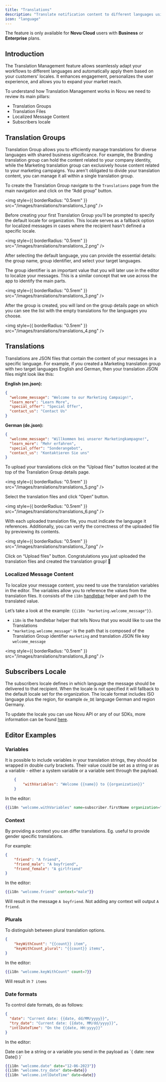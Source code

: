```yaml
---
title: "Translations"
description: "Translate notification content to different languages using i18n."
icon: "language"
---
```


<Info>The feature is only available for **Novu Cloud** users with **Business** or **Enterprise** plans.</Info>

## Introduction

The Translation Management feature allows seamlessly adapt your workflows to different languages and automatically apply them based on your customers' locales. It enhances engagement, personalizes the user experience, and allows you to expand your market reach.

To understand how Translation Management works in Novu we need to review its main pillars:

- Translation Groups
- Translation Files
- Localized Message Content
- Subscribers locale

## Translation Groups

Translation Group allows you to efficiently manage translations for diverse languages with shared business significance. For example, the Branding translation group can hold the content related to your company identity, while the Marketing translation group can exclusively house content related to your marketing campaigns. You aren't obligated to divide your translation content, you can manage it all within a single translation group.

To create the Translation Group navigate to the `Translations` page from the main navigation and click on the “Add group” button.

<img style={{ borderRadius: "0.5rem" }} src="/images/translations/translations_1.png" />

Before creating your first Translation Group you'll be prompted to specify the default locale for organization. This locale serves as a fallback option for localized messages in cases where the recipient hasn't defined a specific locale.

<img style={{ borderRadius: "0.5rem" }} src="/images/translations/translations_2.png" />

After selecting the default language, you can provide the essential details: the group name, group identifier, and select your target languages.

The group identifier is an important value that you will later use in the editor to localize your messages. This is a similar concept that we use across the app to identify the main parts.

<img style={{ borderRadius: "0.5rem" }} src="/images/translations/translations_3.png" />

After the group is created, you will land on the group details page on which you can see the list with the empty translations for the languages you choose.

<img style={{ borderRadius: "0.5rem" }} src="/images/translations/translations_4.png" />

## Translations

Translations are JSON files that contain the content of your messages in a specific language. For example, if you created a Marketing translation group with two target languages English and German, then your translation JSON files might look like this:

**English (en.json):**

```json
{
  "welcome_message": "Welcome to our Marketing Campaign!",
  "learn_more": "Learn More",
  "special_offer": "Special Offer",
  "contact_us": "Contact Us"
}
```

**German (de.json):**

```json
{
  "welcome_message": "Willkommen bei unserer Marketingkampagne!",
  "learn_more": "Mehr erfahren",
  "special_offer": "Sonderangebot",
  "contact_us": "Kontaktieren Sie uns"
}
```

To upload your translations click on the “Upload files” button located at the top of the Translation Group details page.

<img style={{ borderRadius: "0.5rem" }} src="/images/translations/translations_5.png" />

Select the translation files and click “Open” button.

<img style={{ borderRadius: "0.5rem" }} src="/images/translations/translations_6.png" />

With each uploaded translation file, you must indicate the language it references. Additionally, you can verify the correctness of the uploaded file by previewing its contents.

<img style={{ borderRadius: "0.5rem" }} src="/images/translations/translations_7.png" />

Click on “Upload files” button. Congratulations you just uploaded the translation files and created the translation group! 🎉

### Localized Message Content

To localize your message content, you need to use the translation variables in the editor. The variables allow you to reference the values from the translation files. It consists of the `i18n` [handlebar](https://docs.novu.co/content-creation-design/handlebars-helpers) helper and path to the translated value.

Let’s take a look at the example: `{{i18n "marketing.welcome_message"}}`.

- `i18n` is the handlebar helper that tells Novu that you would like to use the Translations
- `"marketing.welcome_message"` is the path that is composed of the Translation Group identifier `marketing` and translation JSON file key `welcome_message`

<img style={{ borderRadius: "0.5rem" }} src="/images/translations/translations_8.png" />

## Subscribers Locale

The subscribers locale defines in which language the message should be delivered to that recipient. When the locale is not specified it will fallback to the default locale set for the organization. The locale format includes ISO language plus the region, for example `de_DE` language German and region Germany.

To update the locale you can use Novu API or any of our SDKs, more information can be found [here](https://docs.novu.co/subscribers/subscribers).

## Editor Examples

### Variables

It is possible to include variables in your translation strings, they should be wrapped in double curly brackets. Their value could be set as a string or as a variable - either a system variable or a variable sent through the payload.

```json
	{
		"withVariables": "Welcome {{name}} to {{organization}}"
	}
```

In the editor:

```handlebars
{{i18n "welcome.withVariables" name=subscriber.firstName organization="Novu"}}
```

### Context

By providing a context you can differ translations. Eg. useful to provide gender specific translations.

For example:

```json
{
	"friend": "A friend",
	"friend_male": "A boyfriend",
	"friend_female": "A girlfriend"
}
```

In the editor:

```handlebars
{{i18n "welcome.friend" context="male"}}
```

Will result in the message `A boyfriend`. Not adding any context will output `A friend`.

### Plurals

To distinguish between plural translation options.

```json
{
	"keyWithCount": "{{count}} item",
	"keyWithCount_plural": "{{count}} items",
}
```

In the editor:

```handlebars
{{i18n "welcome.keyWithCount" count=7}}
```

Will result in `7 items`

### Date formats

To control date formats, do as follows:

```json
{
  "date": "Current date: {{date, dd/MM/yyyy}}",
  "try_date": "Current date: {{date, MM/dd/yyyy}}",
  "intlDateTime": "On the {{date, HH:yyyy}}"
}
```

In the editor:

<Tip>
    Date can be a string or a variable you send in the payload as `{ date: new Date() }`
</Tip>

```handlebars
{{i18n "welcome.date" date="12-06-2023"}}
{{i18n "welcome.try_date" date=date}}
{{i18n "welcome.intlDateTime" date=date}}
```
